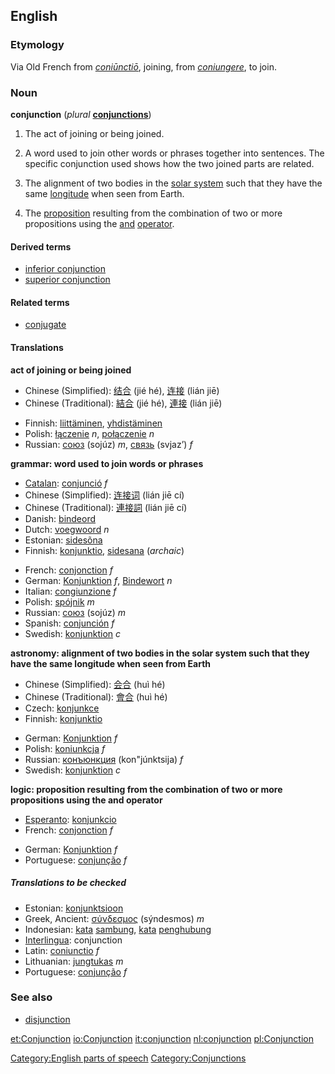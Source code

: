 ==English==
===Etymology===
Via Old French from {{L.}} ''[[coniunctio|coniūnctiō]]'', joining, from ''[[coniungere]]'', to join.

===Noun===
'''conjunction''' (''plural'' '''[[conjunctions]]''')

#The act of joining or being joined.
#{{grammar}} A word used to join other words or phrases together into sentences. The specific conjunction used shows how the two joined parts are related.
#{{astronomy}} The alignment of two bodies in the [[solar system]] such that they have the same [[longitude]] when seen from Earth.
#{{logic}} The [[proposition]] resulting from the combination of two or more propositions using the [[and]] [[operator]].

====Derived terms====
*[[inferior conjunction]]
*[[superior conjunction]]

====Related terms====
*[[conjugate]]

====Translations====

'''act of joining or being joined'''
{{top}}
*Chinese (Simplified): [[结合]] (jié hé), [[连接]] (lián jiē)
*Chinese (Traditional): [[結合]] (jié hé), [[連接]] (lián jiē)
{{mid}}
*Finnish: [[liittäminen]], [[yhdistäminen]]
*Polish: [[łączenie]] ''n'', [[połączenie]] ''n''
*Russian: [[союз]] (sojúz) ''m'', [[связь]] (svjaz’) ''f''
{{bottom}}

'''grammar: word used to join words or phrases'''
{{top}}
*[[Catalan]]: [[conjunció]] ''f''
*Chinese (Simplified): [[连接]][[词]] (lián jiē cí)
*Chinese (Traditional): [[連接]][[詞]] (lián jiē cí)
*Danish: [[bindeord]]
*Dutch: [[voegwoord]] ''n''
*Estonian: [[sidesõna]]
*Finnish: [[konjunktio]], [[sidesana]] (''archaic'')
{{mid}}
*French: [[conjonction]] ''f''
*German: [[Konjunktion]] ''f'', [[Bindewort]] ''n''
*Italian: [[congiunzione]] ''f''
*Polish: [[spójnik]] ''m''
*Russian: [[союз]] (sojúz) ''m''
*Spanish: [[conjunción]] ''f''
*Swedish: [[konjunktion]] ''c''
{{bottom}}

'''astronomy: alignment of two bodies in the solar system such that they have the same longitude when seen from Earth'''
{{top}}
*Chinese (Simplified): [[会合]] (huì hé)
*Chinese (Traditional): [[會合]] (huì hé)
*Czech: [[konjunkce]]
*Finnish: [[konjunktio]]
{{mid}}
*German: [[Konjunktion]] ''f''
*Polish: [[koniunkcja]] ''f''
*Russian: [[конъюнкция]] (kon"júnktsija) ''f''
*Swedish: [[konjunktion]] ''c''
{{bottom}}

'''logic: proposition resulting from the combination of two or more propositions using the and operator'''
{{top}}
*[[Esperanto]]: [[konjunkcio]]
*French: [[conjonction]] ''f''
{{mid}}
*German: [[Konjunktion]] ''f''
*Portuguese: [[conjunção]] ''f''
{{bottom}}

=====Translations to be checked=====
<!--Remove this section once all of the translations below have been moved into the tables above.-->
{{checktrans}}

*Estonian: [[konjunktsioon]]
*Greek, Ancient: [[σύνδεσμος]] (sýndesmos) ''m''
*Indonesian: [[kata]] [[sambung]], [[kata]] [[hubung|penghubung]]
*[[Interlingua]]: conjunction
*Latin: [[coniunctio]] ''f''
*Lithuanian: [[jungtukas]] ''m''
*Portuguese: [[conjunção]] ''f''

===See also===
*[[disjunction]]

[[Category:English parts of speech]]
[[Category:Conjunctions]]

[[et:Conjunction]]
[[io:Conjunction]]
[[it:conjunction]]
[[nl:conjunction]]
[[pl:Conjunction]]